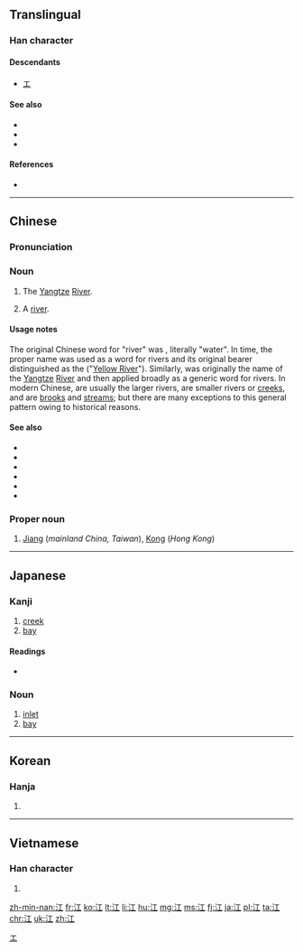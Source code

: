 {{character info/new}}
==Translingual==

===Han character===
{{Han char|rn=85|rad=水|as=03|sn=6|four=3111<sub>0</sub>|canj=水一 (EM)|ids=⿰[[氵]][[工]]}}

====Descendants====
* [[エ]]

====See also====
* {{l|mul|川|sc=Hani}}
* {{l|mul|河|sc=Hani}}
* {{l|mul|溪|sc=Hani}}

====References====
* {{Han ref|kx=0606.040|dkj=17140|dj=0999.130|hdz=31551.030|uh=6C5F|ud=27743|bh=A6BF|bd=42687}}

[[Category:Han characters from which katakana were derived|エ]]

----

==Chinese==
{{zh-forms}}

===Pronunciation===
{{zh-pron
|m=jiāng
|ma=y
|c=gong1
|h=poj=kong
|mn=kang
|w=1kaan
|mc=y
|oc=y
|cat=n,pn}}

===Noun===
{{zh-noun}}

# {{context|geography|lang=zh}} The [[Yangtze]] [[river|River]].<!--The original name, not an 'abbreviation'.-->
# {{context|geography|by extension|lang=zh}} A [[river]].

====Usage notes====
The original Chinese word for "river" was {{zh-l|水}}, literally "water". In time, the proper name {{zh-l|河}} was used as a word for rivers and its original bearer distinguished as the {{zh-l|黄河}} ("[[Yellow River]]"). Similarly, {{zh-l|江}} was originally the name of the [[Yangtze]] [[river|River]] and then applied broadly as a generic word for rivers. In modern Chinese, {{zh-l|江}} are usually the larger rivers, {{zh-l|河}} are smaller rivers or [[creek]]s, and {{zh-l|水}} are [[brook]]s and [[stream]]s; but there are many exceptions to this general pattern owing to historical reasons.

====See also====
* {{zh-l|河|tr=hé}}
* {{zh-l|川|tr=chuān}}
* {{zh-l|河流|tr=héliú}}
* {{zh-l|水流|tr=shuǐliú}}
* {{zh-l|溪流|tr=xīliú}}
* {{zh-l|小河|tr=xiǎohé}}

===Proper noun===
{{zh-proper noun}}

# {{surname|lang=zh}} [[Jiang]] (''mainland China, Taiwan''), [[Kong]] (''Hong Kong'')

{{zh-cat|Beginning|Water}}

----

==Japanese==

===Kanji===
{{ja-kanji|grade=c|rs=水03}}

# [[creek]]
# [[bay]]

====Readings====
{{ja-kanjitab|え|yomi=k}}
* {{ja-readings|kanon=[[こう]] (''kō'')|goon=[[こう]] (''kō'')|kun=[[え]] (''e'')}}

===Noun===
{{ja-noun|え}}

# [[inlet]]
# [[bay]]

----

==Korean==

===Hanja===
{{ko-hanja|hangeul=[[강]]|eumhun=|rv=gang|mr=kang|y=kang}}

# {{defn|lang=ko|sort=水03}}

----

==Vietnamese==

===Han character===
{{vi-hantu|[[giang]], [[giăng]], [[nhăng]], [[gianh]]|rs=水03}}

# {{defn|lang=vi|sort=水03}}

[[zh-min-nan:江]]
[[fr:江]]
[[ko:江]]
[[lt:江]]
[[li:江]]
[[hu:江]]
[[mg:江]]
[[ms:江]]
[[fj:江]]
[[ja:江]]
[[pl:江]]
[[ta:江]]
[[chr:江]]
[[uk:江]]
[[zh:江]]